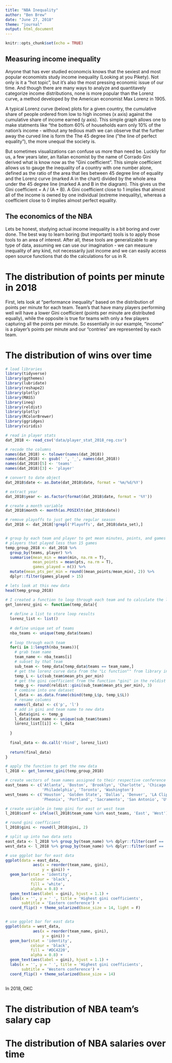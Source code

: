 ```yaml
---
title: "NBA Inequality"
author: "Ben Brew"
date: "June 27, 2018"
theme: "journal"
output: html_document
---
```


```r
knitr::opts_chunk$set(echo = TRUE)
```

## Measuring income inequality

Anyone that has ever studied economcis knows that the sexiest and most popular economists study income inequality (Looking at you Pikety). Not only is it a "hot topic", but it's also the most pressing economic issue of our time. And though there are many ways to analyze and quantitavely categorize income distributions, none is more popular than the Lorenz curve, a method developed by the American economist Max Lorenz in 1905. 

A typical Lorenz curve (below) plots for a given country, the cumulative share of people ordered from low to high incomes (x axis) against the cumulative share of income earned (y axis). This simple graph allows one to make statments like "the bottom 60% of households earn only 10% of the nation's income - without any tedious math we can observe that the further away the curved line is form the The 45 degree line ("the line of perfect equality"), the more unequal the society is. 

But sometimes visualizations can confuse us more than need be. Luckily for us, a few years later, an Italian ecnomist by the name of Corrado Gini derived what is know now as the "Gini coefficient". This simple coefficient allows us to gauge the inequality of a country with one number alone, defined as the ratio of the area that lies between 45 degree line of equality and the Lorenz curve (marked A in the chart) divided by the whole area under the 45 degree line (marked A and B in the diagram). This gives us the Gini coefficient = A / (A + B). A Gini coefficient close to 1 implies that almost all of the income is owned by one individual (extreme inequality), whereas a coefficient close to 0 implies almost perfect equality. 

## The economics of the NBA

Lets be honest, studying actual income inequality is a bit boring and over done. The best way to learn boring (but important) tools is to apply those tools to an area of interest. After all, these tools are generalizable to any type of data, assuming we can use our imagination - we can measure inequality of any kind, not necessarily just income and we can easily access open source functions that do the calculations for us in R. 

# The distribution of points per minute in 2018

First, lets look at "performance inequality" based on the distribution of points per minute for each team. Team's that have many players performing well will have a lower Gini coefficient (points per minute are distributed equally), while the opposite is true for teams with only a few players capturing all the points per minute. So essentially in our example, "income" is a player's points per minute and our "contries" are represented by each team. 


# The distribution of wins over time 

```r

# load libraries 
library(tidyverse)
library(ggthemes)
library(lubridate)
library(reshape2)
library(plotly)
library(MASS)
library(ineq)
library(reldist)
library(plotly)
library(RColorBrewer)
library(ggridges)
library(viridis)

# read in player stats
dat_2018 <- read_csv('data/player_stat_2018_reg.csv')

# recode the columns 
names(dat_2018) <- tolower(names(dat_2018))
names(dat_2018) <- gsub(' ', '_', names(dat_2018))
names(dat_2018)[5] <- 'teams'
names(dat_2018)[3] <- 'player'

# convert to date object
dat_2018$date <- as.Date(dat_2018$date, format = '%m/%d/%Y')

# extract year
dat_2018$year <- as.factor(format(dat_2018$date, format = '%Y'))

# create a month variable 
dat_2018$month <- month(as.POSIXlt(dat_2018$date))

# remove playoffs to just get the regular season
dat_2018 <- dat_2018[!grepl('Playoffs', dat_2018$data_set),]


# group by each team and player to get mean minutes, points, and games played and filter out 
# players that played less than 15 games
temp_group_2018 <- dat_2018 %>%
  group_by(teams, player) %>%
  summarise(mean_min = mean(min, na.rm = T),
            mean_points = mean(pts, na.rm = T),
            games_played = n()) %>%
  mutate(mean_pts_per_min = round((mean_points/mean_min), 2)) %>%
  dplyr::filter(games_played > 15)

# lets look at this new data
head(temp_group_2018)

# I created a function to loop through each team and to calculate the lorenz data as well as each teams gini coefficient based on points per minute within each team
get_lonrenz_gini <- function(temp_data){
  
  # define a list to store loop results 
  lorenz_list <- list()
  
  # define unique set of teams
  nba_teams <- unique(temp_data$teams)
  
  # loop through each team 
  for(i in 1:length(nba_teams)){
    # grab team name
    team_name <- nba_teams[i]
    # subset by that team
    sub_team <- temp_data[temp_data$teams == team_name,]
    # get the lorenz curve data from the "Lc function"" from library ineq
    temp_L <- Lc(sub_team$mean_pts_per_min)
    # get the gini coefficient from the function "gini" in the reldist library
    temp_g <- round(reldist::gini(sub_team$mean_pts_per_min), 3)
    # combine into one dataset
    l_data <- as.data.frame(cbind(temp_L$p, temp_L$L))
    # rename columns
    names(l_data) <- c('p', 'l')
    # add in gini and team name to new data
    l_data$gini <- temp_g
    l_data$team_name <- unique(sub_team$teams)
    lorenz_list[[i]] <- l_data
    
  }
  
  final_data <- do.call('rbind', lorenz_list)
  
  return(final_data)
}

# apply the function to get the new data
l_2018 <- get_lonrenz_gini(temp_group_2018)

# create vectors of team names assigned to their respective conference
east_teams <- c('Atlanta', 'Boston', 'Brooklyn', 'Charlotte', 'Chicago', 'Cleveland', 'Detroit', 'Indiana', 'Miami', 'Milwaukee', 'New York', 'Orlando',
                'Philadelphia', 'Toronto', 'Washington')
west_teams <- c('Houston', 'Golden State', 'Dallas', 'Denver', 'LA Clippers', 'LA Lakers', 'Memphis', 'Minnesota', 'New Orleans', 'Oklahoma City', 
                'Pheonix', 'Portland', 'Sacramento', 'San Antonio', 'Utah')

# create variable in temp gini for east or west team 
l_2018$conf <- ifelse(l_2018$team_name %in% east_teams, 'East', 'West')

# round gini coefficient
l_2018$gini <- round(l_2018$gini, 2)

# split up into two data sets
east_data <- l_2018 %>% group_by(team_name) %>% dplyr::filter(conf == 'East') %>% summarise(gini = unique(gini))
west_data <- l_2018 %>% group_by(team_name) %>% dplyr::filter(conf == 'West') %>% summarise(gini = unique(gini))

# use ggplot bar for east data
ggplot(data = east_data,
            aes(x = reorder(team_name, gini),
                y = gini)) +
  geom_bar(stat = 'identity', 
           colour = 'black', 
           fill = 'white',
           alpha = 0.8) +
  geom_text(aes(label = gini), hjust = 1.1) +
  labs(x = '', y = ' ', title = 'Highest gini coefficients',
       subtitle = 'Eastern conference') + 
  coord_flip() + theme_solarized(base_size = 14, light = F)


# use ggplot bar for east data
ggplot(data = west_data,
            aes(x = reorder(team_name, gini),
                y = gini)) +
  geom_bar(stat = 'identity', 
           colour = 'black', 
           fill = '#DC4220',
           alpha = 0.8) +
  geom_text(aes(label = gini), hjust = 1.1) +
  labs(x = '', y = ' ', title = 'Highest gini coefficients',
       subtitle = 'Western conference') + 
  coord_flip() + theme_solarized(base_size = 14)



```

In 2018, OKC

# The distribution of NBA team's salary cap

# The distribution of NBA salaries over time


